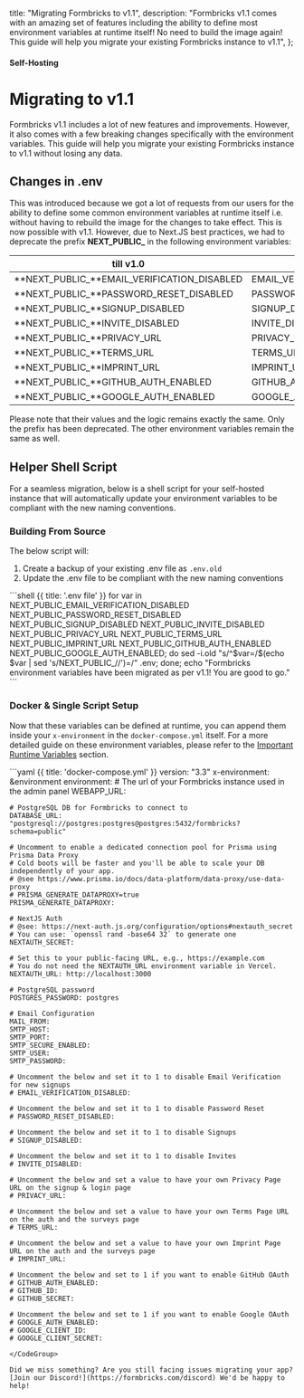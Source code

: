   title: "Migrating Formbricks to v1.1",
  description:
    "Formbricks v1.1 comes with an amazing set of features including the ability to define most environment variables at runtime itself! No need to build the image again! This guide will help you migrate your existing Formbricks instance to v1.1",
};

#### Self-Hosting

# Migrating to v1.1

Formbricks v1.1 includes a lot of new features and improvements. However, it also comes with a few breaking changes specifically with the environment variables. This guide will help you migrate your existing Formbricks instance to v1.1 without losing any data.

## Changes in .env

This was introduced because we got a lot of requests from our users for the ability to define some common environment variables at runtime itself i.e. without having to rebuild the image for the changes to take effect.
This is now possible with v1.1. However, due to Next.JS best practices, we had to deprecate the prefix **NEXT_PUBLIC_** in the following environment variables:

| till v1.0                               | v1.1                        |
| --------------------------------------- | --------------------------- |
| **NEXT_PUBLIC_**EMAIL_VERIFICATION_DISABLED | EMAIL_VERIFICATION_DISABLED |
| **NEXT_PUBLIC_**PASSWORD_RESET_DISABLED     | PASSWORD_RESET_DISABLED     |
| **NEXT_PUBLIC_**SIGNUP_DISABLED             | SIGNUP_DISABLED             |
| **NEXT_PUBLIC_**INVITE_DISABLED             | INVITE_DISABLED             |
| **NEXT_PUBLIC_**PRIVACY_URL                 | PRIVACY_URL                 |
| **NEXT_PUBLIC_**TERMS_URL                   | TERMS_URL                   |
| **NEXT_PUBLIC_**IMPRINT_URL                 | IMPRINT_URL                 |
| **NEXT_PUBLIC_**GITHUB_AUTH_ENABLED         | GITHUB_AUTH_ENABLED         |
| **NEXT_PUBLIC_**GOOGLE_AUTH_ENABLED         | GOOGLE_AUTH_ENABLED         |

<Note>

Please note that their values and the logic remains exactly the same. Only the prefix has been deprecated. The other environment variables remain the same as well.

</Note>

## Helper Shell Script
For a seamless migration, below is a shell script for your self-hosted instance that will automatically update your environment variables to be compliant with the new naming conventions.

### Building From Source
The below script will:
1. Create a backup of your existing .env file as `.env.old`
2. Update the .env file to be compliant with the new naming conventions

<CodeGroup title="Run the below in your terminal in the directory of your .env">
```shell {{ title: '.env file' }}
for var in NEXT_PUBLIC_EMAIL_VERIFICATION_DISABLED NEXT_PUBLIC_PASSWORD_RESET_DISABLED NEXT_PUBLIC_SIGNUP_DISABLED NEXT_PUBLIC_INVITE_DISABLED NEXT_PUBLIC_PRIVACY_URL NEXT_PUBLIC_TERMS_URL NEXT_PUBLIC_IMPRINT_URL NEXT_PUBLIC_GITHUB_AUTH_ENABLED NEXT_PUBLIC_GOOGLE_AUTH_ENABLED; do sed -i.old "s/^$var=/$(echo $var | sed 's/NEXT_PUBLIC_//')=/" .env; done; echo "Formbricks environment variables have been migrated as per v1.1! You are good to go."
```
</CodeGroup>


### Docker & Single Script Setup

Now that these variables can be defined at runtime, you can append them inside your `x-environment` in the `docker-compose.yml` itself.
For a more detailed guide on these environment variables, please refer to the [Important Runtime Variables](/docs/self-hosting/from-source#important-run-time-variables) section.

<CodeGroup title="docker-compose.yml">
```yaml {{ title: 'docker-compose.yml' }}
version: "3.3"
x-environment: &environment
  environment:
    # The url of your Formbricks instance used in the admin panel
    WEBAPP_URL:

    # PostgreSQL DB for Formbricks to connect to
    DATABASE_URL: "postgresql://postgres:postgres@postgres:5432/formbricks?schema=public"

    # Uncomment to enable a dedicated connection pool for Prisma using Prisma Data Proxy
    # Cold boots will be faster and you'll be able to scale your DB independently of your app.
    # @see https://www.prisma.io/docs/data-platform/data-proxy/use-data-proxy
    # PRISMA_GENERATE_DATAPROXY=true
    PRISMA_GENERATE_DATAPROXY:

    # NextJS Auth
    # @see: https://next-auth.js.org/configuration/options#nextauth_secret
    # You can use: `openssl rand -base64 32` to generate one
    NEXTAUTH_SECRET:

    # Set this to your public-facing URL, e.g., https://example.com
    # You do not need the NEXTAUTH_URL environment variable in Vercel.
    NEXTAUTH_URL: http://localhost:3000

    # PostgreSQL password
    POSTGRES_PASSWORD: postgres

    # Email Configuration
    MAIL_FROM:
    SMTP_HOST:
    SMTP_PORT:
    SMTP_SECURE_ENABLED:
    SMTP_USER:
    SMTP_PASSWORD:

    # Uncomment the below and set it to 1 to disable Email Verification for new signups
    # EMAIL_VERIFICATION_DISABLED:

    # Uncomment the below and set it to 1 to disable Password Reset
    # PASSWORD_RESET_DISABLED:

    # Uncomment the below and set it to 1 to disable Signups
    # SIGNUP_DISABLED:

    # Uncomment the below and set it to 1 to disable Invites
    # INVITE_DISABLED:

    # Uncomment the below and set a value to have your own Privacy Page URL on the signup & login page
    # PRIVACY_URL:

    # Uncomment the below and set a value to have your own Terms Page URL on the auth and the surveys page
    # TERMS_URL:

    # Uncomment the below and set a value to have your own Imprint Page URL on the auth and the surveys page
    # IMPRINT_URL:

    # Uncomment the below and set to 1 if you want to enable GitHub OAuth
    # GITHUB_AUTH_ENABLED:
    # GITHUB_ID: 
    # GITHUB_SECRET:

    # Uncomment the below and set to 1 if you want to enable Google OAuth
    # GOOGLE_AUTH_ENABLED:
    # GOOGLE_CLIENT_ID:
    # GOOGLE_CLIENT_SECRET:

```
</CodeGroup>

Did we miss something? Are you still facing issues migrating your app? [Join our Discord!](https://formbricks.com/discord) We'd be happy to help!